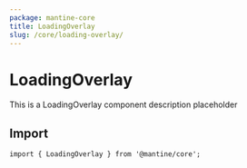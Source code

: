 ```yaml
---
package: mantine-core
title: LoadingOverlay
slug: /core/loading-overlay/
---
```



# LoadingOverlay

This is a LoadingOverlay component description placeholder

<PageHeader
  source="mantine-core/src/LoadingOverlay/LoadingOverlay.tsx"
  docs="core/LoadingOverlay.mdx"
  package="@mantine/core"
/>

## Import

```tsx
import { LoadingOverlay } from '@mantine/core';
```

<PropsTable component="LoadingOverlay" />
